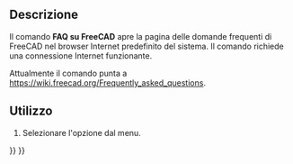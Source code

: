 <languages/>

{{Docnav/it
|[[Std_FreeCADForum/it|Forum di FreeCAD]]
|[[Std_ReportBug/it|Segnala un bug]]
|[[Std_Help_Menu/it|Menu Aiuto]]
|IconL=Std_FreeCADForum.svg
|IconR=Std_ReportBug.svg
|IconC=Freecad.svg
}}

{{GuiCommand/it
|Name=Std FreeCADFAQ
|Name/it=FAQ su FreeCAD
|MenuLocation=Aiuto → FAQ su FreeCAD
|Workbenches=Tutti
|SeeAlso=[[Std_FreeCADWebsite/it|Sito Web di FreeCAD]], [[Std_FreeCADUserHub/it|Documentazione utenti]], [[Std_FreeCADPowerUserHub/it|Documentazione di scripting Python]], [[Std_FreeCADForum/it|Forum di FreeCAD]]
}}

<span id="Description"></span>
==Descrizione==

Il comando '''FAQ su FreeCAD''' apre la pagina delle domande frequenti di FreeCAD nel browser Internet predefinito del sistema. Il comando richiede una connessione Internet funzionante.

Attualmente il comando punta a [https://wiki.freecad.org/Frequently_asked_questions https://wiki.freecad.org/Frequently_asked_questions].

<span id="Usage"></span>
==Utilizzo==

# Selezionare l'opzione {{MenuCommand|Aiuto → [[Image:Std_FreeCADFAQ.svg|16px]] FAQ su FreeCAD}} dal menu.


{{Docnav/it
|[[Std_FreeCADForum/it|Forum di FreeCAD]]
|[[Std_ReportBug/it|Segnala un bug]]
|[[Std_Help_Menu/it|Menu Aiuto]]
|IconL=Std_FreeCADForum.svg
|IconR=Std_ReportBug.svg
|IconC=Freecad.svg
}}

{{Std_Base_navi{{#translation:}}}}
{{Userdocnavi{{#translation:}}}}